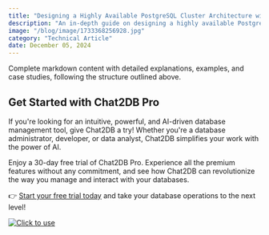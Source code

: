 ```yaml
---
title: "Designing a Highly Available PostgreSQL Cluster Architecture with psql make array"
description: "An in-depth guide on designing a highly available PostgreSQL cluster architecture using psql make array for improved performance and reliability."
image: "/blog/image/1733368256928.jpg"
category: "Technical Article"
date: December 05, 2024
---
```


Complete markdown content with detailed explanations, examples, and case studies, following the structure outlined above.

## Get Started with Chat2DB Pro

If you're looking for an intuitive, powerful, and AI-driven database management tool, give Chat2DB a try! Whether you're a database administrator, developer, or data analyst, Chat2DB simplifies your work with the power of AI.

Enjoy a 30-day free trial of Chat2DB Pro. Experience all the premium features without any commitment, and see how Chat2DB can revolutionize the way you manage and interact with your databases.

👉 [Start your free trial today](https://chat2db.ai/pricing) and take your database operations to the next level!


[![Click to use](/image/blog/bg/chat2db.jpg)](https://app.chat2db-ai.com/)
